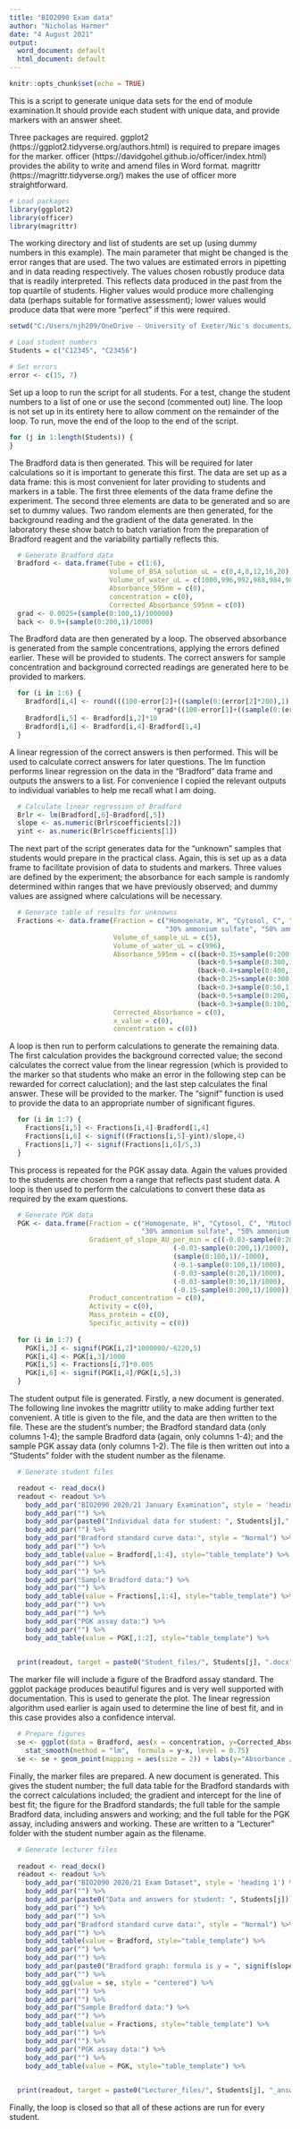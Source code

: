 ---
title: "BIO2090 Exam data"
author: "Nicholas Harmer"
date: "4 August 2021"
output:
  word_document: default
  html_document: default
---

```{r setup, include=FALSE}
knitr::opts_chunk$set(echo = TRUE)
```

This is a script to generate unique data sets for the end of module examination.It should provide each student with unique data, and provide markers with an answer sheet.

Three packages are required. ggplot2 (https://ggplot2.tidyverse.org/authors.html) is required to prepare images for the marker. officer (https://davidgohel.github.io/officer/index.html) provides the ability to write and amend files in Word format. magrittr (https://magrittr.tidyverse.org/) makes the use of officer more straightforward.

```{r}
# Load packages
library(ggplot2)
library(officer)
library(magrittr)
```

The working directory and list of students are set up (using dummy numbers in this example). The main parameter that might be changed is the error ranges that are used. The two values are estimated errors in pipetting and in data reading respectively. The values chosen robustly produce data that is readily interpreted. This reflects data produced in the past from the top quartile of students. Higher values would produce more challenging data (perhaps suitable for formative assessment); lower values would produce data that were more "perfect" if this were required.
```{r}
setwd("C:/Users/njh209/OneDrive - University of Exeter/Nic's documents/R/resources")

# Load student numbers
Students = c("C12345", "C23456")

# Set errors
error <- c(15, 7)
```

Set up a loop to run the script for all students. For a test, change the student numbers to a list of one or use the second (commented out) line. The loop is not set up in its entirety here to allow comment on the remainder of the loop. To run, move the end of the loop to the end of the script.
```{r}
for (j in 1:length(Students)) {
}
```

The Bradford data is then generated. This will be required for later calculations so it is important to generate this first. The data are set up as a data frame: this is most convenient for later providing to students and markers in a table. The first three elements of the data frame define the experiment. The second three elements are data to be generated and so are set to dummy values.
Two random elements are then generated, for the background reading and the gradient of the data generated. In the laboratory these show batch to batch variation from the preparation of Bradford reagent and the variability partially reflects this.
```{r}
  # Generate Bradford data
  Bradford <- data.frame(Tube = c(1:6),
                         Volume_of_BSA_solution_uL = c(0,4,8,12,16,20),
                         Volume_of_water_uL = c(1000,996,992,988,984,980),
                         Absorbance_595nm = c(0),
                         concentration = c(0),
                         Corrected_Absorbance_595nm = c(0)) 
  grad <- 0.0025+(sample(0:100,1)/100000)
  back <- 0.9+(sample(0:200,1)/1000)
```

The Bradford data are then generated by a loop. The observed absorbance is generated from the sample concentrations, applying the errors defined earlier. These will be provided to students. The correct answers for sample concentration and background corrected readings are generated here to be provided to markers.
```{r}
  for (i in 1:6) {
    Bradford[i,4] <- round(((100-error[2]+((sample(0:(error[2]*200),1))/100))/100)*(back+(Bradford[i,2]*10
                                    *grad*((100-error[1]+((sample(0:(error[1]*200),1))/100))/100))), digits = 3)
    Bradford[i,5] <- Bradford[i,2]*10
    Bradford[i,6] <- Bradford[i,4]-Bradford[1,4]
  }  
```

A linear regression of the correct answers is then performed. This will be used to calculate correct answers for later questions. The lm function performs linear regression on the data in the "Bradford" data frame and outputs the answers to a list. For convenience I copied the relevant outputs to individual variables to help me recall what I am doing. 
```{r}
  # Calculate linear regression of Bradford
  Brlr <- lm(Bradford[,6]~Bradford[,5])
  slope <- as.numeric(Brlr$coefficients[2])
  yint <- as.numeric(Brlr$coefficients[1])
```

The next part of the script generates data for the "unknown" samples that students would prepare in the practical class. Again, this is set up as a data frame to facilitate provision of data to students and markers. Three values are defined by the experiment; the absorbance for each sample is randomly determined within ranges that we have previously observed; and dummy values are assigned where calculations will be necessary.
```{r}
  # Generate table of results for unknowns
  Fractions <- data.frame(Fraction = c("Homogenate, H", "Cytosol, C", "Mitochondria, M", "Nuclear, N",
                                       "30% ammonium sulfate", "50% ammonium sulfate", "80% ammonium sulfate"),
                          Volume_of_sample_uL = c(5),
                          Volume_of_water_uL = c(996),
                          Absorbance_595nm = c((back+0.35+sample(0:200,1)/1000), 
                                               (back+0.5+sample(0:300,1)/1000),
                                               (back+0.4+sample(0:400,1)/1000),
                                               (back+0.25+sample(0:300,1)/1000),
                                               (back+0.3+sample(0:50,1)/1000),
                                               (back+0.5+sample(0:200,1)/1000),
                                               (back+0.3+sample(0:100,1)/1000)),
                          Corrected_Absorbance = c(0),
                          x_value = c(0),
                          concentration = c(0))
```

A loop is then run to perform calculations to generate the remaining data. The first calculation provides the background corrected value; the second calculates the correct value from the linear regression (which is provided to the marker so that students who make an error in the following step can be rewarded for correct caluclation); and the last step calculates the final answer. These will be provided to the marker. The "signif" function is used to provide the data to an appropriate number of significant figures. 
```{r}
  for (i in 1:7) {
    Fractions[i,5] <- Fractions[i,4]-Bradford[1,4]
    Fractions[i,6] <- signif((Fractions[i,5]-yint)/slope,4)
    Fractions[i,7] <- signif(Fractions[i,6]/5,3)
  }
```

This process is repeated for the PGK assay data. Again the values provided to the students are chosen from a range that reflects past student data. A loop is then used to perform the calculations to convert these data as required by the exam questions.
```{r}
  # Generate PGK data
  PGK <- data.frame(Fraction = c("Homogenate, H", "Cytosol, C", "Mitochondria, M", "Nuclear, N",
                                 "30% ammonium sulfate", "50% ammonium sulfate", "80% ammonium sulfate"),
                    Gradient_of_slope_AU_per_min = c((-0.03-sample(0:200,1)/1000), 
                                         (-0.03-sample(0:200,1)/1000),
                                         (sample(0:100,1)/-1000),
                                         (-0.1-sample(0:100,1)/1000),
                                         (-0.03-sample(0:20,1)/1000),
                                         (-0.03-sample(0:30,1)/1000),
                                         (-0.15-sample(0:200,1)/1000)),
                    Product_concentration = c(0),
                    Activity = c(0),
                    Mass_protein = c(0),
                    Specific_activity = c(0))
  
  for (i in 1:7) {
    PGK[i,3] <- signif(PGK[i,2]*1000000/-6220,5)
    PGK[i,4] <- PGK[i,3]/1000
    PGK[i,5] <- Fractions[i,7]*0.005
    PGK[i,6] <- signif(PGK[i,4]/PGK[i,5],3)
  }
```

The student output file is generated. Firstly, a new document is generated. The following line invokes the magrittr utility to make adding further text convenient. A title is given to the file, and the data are then written to the file. These are the student's number; the Bradford standard data (only columns 1-4); the sample Bradford data (again, only columns 1-4); and the sample PGK assay data (only columns 1-2).
The file is then written out into a "Students" folder with the student number as the filename.
```{r}
  # Generate student files

  readout <- read_docx()
  readout <- readout %>%
    body_add_par("BIO2090 2020/21 January Examination", style = 'heading 1') %>%
    body_add_par("") %>%
    body_add_par(paste0("Individual data for student: ", Students[j]," for Question 1")) %>%
    body_add_par("") %>%
    body_add_par("Bradford standard curve data:", style = "Normal") %>%
    body_add_par("") %>% 
    body_add_table(value = Bradford[,1:4], style="table_template") %>%
    body_add_par("") %>%
    body_add_par("") %>%
    body_add_par("Sample Bradford data:") %>%
    body_add_par("") %>%
    body_add_table(value = Fractions[,1:4], style="table_template") %>%
    body_add_par("") %>%
    body_add_par("") %>%
    body_add_par("PGK assay data:") %>%
    body_add_par("") %>%
    body_add_table(value = PGK[,1:2], style="table_template") %>%
    

  print(readout, target = paste0("Student_files/", Students[j], ".docx"))
```

The marker file will include a figure of the Bradford assay standard. The ggplot package produces beautiful figures and is very well supported with documentation. This is used to generate the plot. The linear regression algorithm used earlier is again used to determine the line of best fit, and in this case provides also a confidence interval. 
```{r}
  # Prepare figures
  se <- ggplot(data = Bradford, aes(x = concentration, y=Corrected_Absorbance_595nm)) + 
    stat_smooth(method = "lm",  formula = y~x, level = 0.75)
  se <- se + geom_point(mapping = aes(size = 2)) + labs(y="Absorbance / AU", x="concentration / ug/mL")
```

Finally, the marker files are prepared. A new document is generated. This gives the student number; the full data table for the Bradford standards with the correct calculations included; the gradient and intercept for the line of best fit; the figure for the Bradford standards; the full table for the sample Bradford data, including answers and working; and the full table for the PGK assay, including answers and working. These are written to a "Lecturer" folder with the student number again as the filename.
```{r}
  # Generate lecturer files
  
  readout <- read_docx()
  readout <- readout %>%
    body_add_par("BIO2090 2020/21 Exam Dataset", style = 'heading 1') %>%
    body_add_par("") %>%
    body_add_par(paste0("Data and answers for student: ", Students[j])) %>%
    body_add_par("") %>%
    body_add_par("") %>%
    body_add_par("Bradford standard curve data:", style = "Normal") %>%
    body_add_par("") %>% 
    body_add_table(value = Bradford, style="table_template") %>%
    body_add_par("") %>%
    body_add_par("") %>%
    body_add_par(paste0("Bradford graph: formula is y = ", signif(slope,3),"x + ",signif(yint,3))) %>%
    body_add_par("") %>%
    body_add_gg(value = se, style = "centered") %>%
    body_add_par("") %>%
    body_add_par("") %>%
    body_add_par("Sample Bradford data:") %>%
    body_add_par("") %>%
    body_add_table(value = Fractions, style="table_template") %>%
    body_add_par("") %>%
    body_add_par("") %>%
    body_add_par("PGK assay data:") %>%
    body_add_par("") %>%
    body_add_table(value = PGK, style="table_template") %>%
    

  print(readout, target = paste0("Lecturer_files/", Students[j], "_answers.docx"))
```
Finally, the loop is closed so that all of these actions are run for every student.
